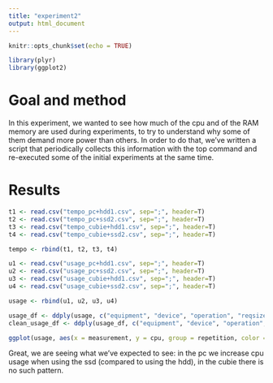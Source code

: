```yaml
---
title: "experiment2"
output: html_document
---
```


```r
knitr::opts_chunk$set(echo = TRUE)
```

```r
library(plyr)
library(ggplot2)
```

# Goal and method

In this experiment, we wanted to see how much of the cpu and of the RAM memory are used during experiments, to try to understand why some of them demand more power than others.
In order to do that, we've written a script that periodically collects this information with the top command and re-executed some of the initial experiments at the same time.

# Results

```r
t1 <- read.csv("tempo_pc+hdd1.csv", sep=";", header=T)
t2 <- read.csv("tempo_pc+ssd2.csv", sep=";", header=T)
t3 <- read.csv("tempo_cubie+hdd1.csv", sep=";", header=T)
t4 <- read.csv("tempo_cubie+ssd2.csv", sep=";", header=T) 

tempo <- rbind(t1, t2, t3, t4)

u1 <- read.csv("usage_pc+hdd1.csv", sep=";", header=T)
u2 <- read.csv("usage_pc+ssd2.csv", sep=";", header=T)
u3 <- read.csv("usage_cubie+hdd1.csv", sep=";", header=T)
u4 <- read.csv("usage_cubie+ssd2.csv", sep=";", header=T)

usage <- rbind(u1, u2, u3, u4)

usage_df <- ddply(usage, c("equipment", "device", "operation", "reqsize", "cache", "repetition"), summarize, median_cpu = median(cpu), max_cpu = max(cpu), min_cpu =min(cpu), median_mem = median(mem), max_mem = max(mem), min_mem = min(mem))
clean_usage_df <- ddply(usage_df, c("equipment", "device", "operation", "reqsize", "cache"), summarize, cpu = median(median_cpu), mem = median(median_mem))
```


```r
ggplot(usage, aes(x = measurement, y = cpu, group = repetition, color = repetition)) + geom_line() + ylim(0,25)+ facet_wrap(~equipment + device);
```

Great, we are seeing what we've expected to see: in the pc we increase cpu usage when using the ssd (compared to using the hdd), in the cubie there is no such pattern. 

